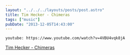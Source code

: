 ```yaml
---
layout: "../../../layouts/posts/post.astro"
title: Tim Hecker - Chimeras
tags: ["music"]
pubDate: "2013-12-05T14:43:00"
---
```


`youtube: https://www.youtube.com/watch?v=4VBU4vqk8jA`

[Tim Hecker - Chimeras](https://www.youtube.com/watch?v=4VBU4vqk8jA)
